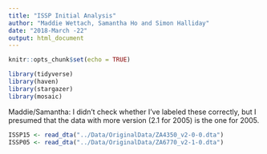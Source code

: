 ```yaml
---
title: "ISSP Initial Analysis"
author: "Maddie Wettach, Samantha Ho and Simon Halliday"
date: "2018-March -22"
output: html_document
---
```


```r
knitr::opts_chunk$set(echo = TRUE)
```

```r
library(tidyverse)
library(haven)
library(stargazer)
library(mosaic)
```

Maddie/Samantha: I didn't check whether I've labeled these correctly, but I presumed that the data with more version (2.1 for 2005) is the one for 2005. 

```r
ISSP15 <- read_dta("../Data/OriginalData/ZA4350_v2-0-0.dta")
ISSP05 <- read_dta("../Data/OriginalData/ZA6770_v2-1-0.dta")
```


